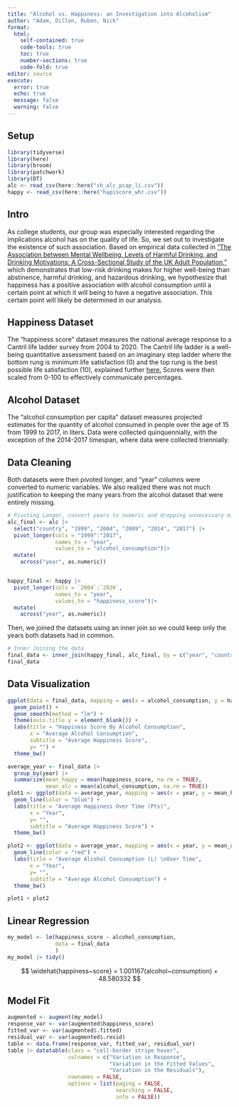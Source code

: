 ```yaml
---
title: "Alcohol vs. Happiness: an Investigation into Alcoholism"
author: "Adam, Dillon, Ruben, Nick"
format:
  html:
    self-contained: true
    code-tools: true
    toc: true
    number-sections: true
    code-fold: true
editor: source
execute:
  error: true
  echo: true
  message: false
  warning: false
---
```


## Setup

```r
library(tidyverse)
library(here)
library(broom)
library(patchwork)
library(DT)
alc <- read_csv(here::here("sh_alc_pcap_li.csv"))
happy <- read_csv(here::here("hapiscore_whr.csv"))
```


## Intro

As college students, our group was especially interested regarding the implications alcohol has on the quality of life. So, we set out to investigate the existence of such association. Based on empirical data collected in [“The Association between Mental Wellbeing, Levels of Harmful Drinking, and Drinking Motivations: A Cross-Sectional Study of the UK Adult Population,”](https://www.ncbi.nlm.nih.gov/pmc/articles/PMC6069385/) which demonstrates that low-risk drinking makes for higher well-being than abstinence, harmful drinking, and hazardous drinking, we hypothesize that happiness has a positive association with alcohol consumption until a certain point at which it will being to have a negative association. This certain point will likely be determined in our analysis.



## Happiness Dataset

The “happiness score” dataset measures the national average response to a Cantril life ladder survey from 2004 to 2020. The Cantril life ladder is a well-being quantitative assessment based on an imaginary step ladder where the bottom rung is minimum life satisfaction (0) and the top rung is the best possible life satisfaction (10), explained further [here.](https://news.gallup.com/poll/122453/understanding-gallup-uses-cantril-scale.aspx.) Scores were then scaled from 0-100 to effectively communicate percentages.


## Alcohol Dataset

The “alcohol consumption per capita” dataset measures projected estimates for the quantity of alcohol consumed in people over the age of 15 from 1999 to 2017, in liters. Data were collected quinquennially, with the exception of the 2014-2017 timespan, where data were collected triennially. 


## Data Cleaning
Both datasets were then pivoted longer, and "year" columns were converted to numeric variables. We also realized there was not much justification to keeping the many years from the alcohol dataset that were entirely missing.

```r
# Pivoting Longer, convert years to numeric and dropping unnecessary missing alcohol columns
alc_final <- alc |> 
  select("country", "1999", "2004", "2009", "2014", "2017") |> 
  pivot_longer(cols = "1999":"2017",
               names_to = "year",
               values_to = "alcohol_consumption")|>  
  mutate(
    across("year", as.numeric))


happy_final <- happy |> 
  pivot_longer(cols = `2004`:`2020`,
               names_to = "year",
               values_to = "happiness_score")|>  
  mutate(
    across("year", as.numeric))
```


Then, we joined the datasets using an inner join so we could keep only the years both datasets had in common.

```r
# Inner Joining the data
final_data <- inner_join(happy_final, alc_final, by = c("year", "country"))
final_data
```
## Data Visualization

```r
ggplot(data = final_data, mapping = aes(x = alcohol_consumption, y = happiness_score)) +
  geom_point() +
  geom_smooth(method = "lm") + 
  theme(axis.title.y = element_blank()) +
  labs(title = "Happiness Score By Alcohol Consumption",
       x = "Average Alcohol Consumption",
       subtitle = "Average Happiness Score",
       y= "") +
  theme_bw()
```
```r
average_year <- final_data |> 
  group_by(year) |> 
  summarize(mean_happy = mean(happiness_score, na.rm = TRUE),
            mean_alc = mean(alcohol_consumption, na.rm = TRUE))
plot1 <- ggplot(data = average_year, mapping = aes(x = year, y = mean_happy)) +
  geom_line(color = "blue") +
  labs(title = "Average Happiness Over Time (Pts)",
       x = "Year",
       y= "",
       subtitle = "Average Happiness Score") +
  theme_bw()

plot2 <- ggplot(data = average_year, mapping = aes(x = year, y = mean_alc)) +
  geom_line(color = "red") +
  labs(title = "Average Alcohol Consumption (L) \nOver Time",
       x = "Year",
       y= "",
       subtitle = "Average Alcohol Consumption") +
  theme_bw()

plot1 + plot2 
```
## Linear Regression
```r
my_model <- lm(happiness_score ~ alcohol_consumption, 
               data = final_data
               )
my_model |> tidy()
```
$$
\widehat{happiness~score} = 1.001167(alcohol~consumption) + 48.580332
$$

## Model Fit

```r
augmented <- augment(my_model)
response_var <- var(augmented$happiness_score)
fitted_var <- var(augmented$.fitted)
residual_var <- var(augmented$.resid)
table <- data.frame(response_var, fitted_var, residual_var)
table |> datatable(class = "cell-border stripe hover", 
                   colnames = c("Variation in Response",
                                "Variation in the Fitted Values",
                                "Variation in the Residuals"),
                   rownames = FALSE,
                   options = list(paging = FALSE, 
                                  searching = FALSE, 
                                  info = FALSE))
```

